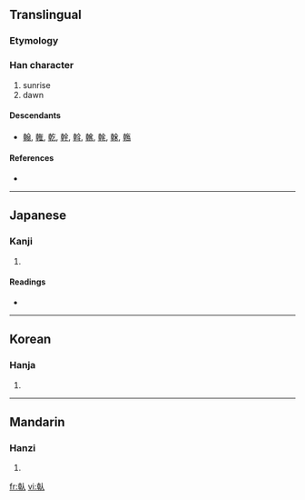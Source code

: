 ==Translingual==

===Etymology===
{{Han compound|旦|㫃|c1=s|c2=p|t1=sunrise|ls=psc}}

===Han character===
{{Han char|rn=9|rad=人|as=08|sn=10|four=|canj=十十人 (JJO)}}

# sunrise
# dawn

====Descendants====
* [[翰]], [[雗]], [[乾]], [[幹]], [[斡]], [[䮧]], [[㲦]], [[榦]], [[鶾]]

====References====
* {{Han ref|kx=0108.080|dkj=00779|dj=0230.040|hdz=10169.040|uh=501D|ud=20509}}

----

==Japanese==

===Kanji===
{{ja-kanji|grade=|rs=人08}}

# {{defn|Japanese}}

====Readings====
* {{ja-readings|on=[[かん]] (kan)|kun=[[かがやく]] (kagayaku)}}

----

==Korean==

===Hanja===
{{ko-hanja|hangeul=간|rv=gan|mr=kan}}

# {{defn|Korean}}

----

==Mandarin==

===Hanzi===
{{cmn-hanzi|pin=[[gàn]] ([[gan4]])|wg=kan<sup>4</sup>}}

# {{defn|Mandarin}}

[[fr:倝]]
[[vi:倝]]